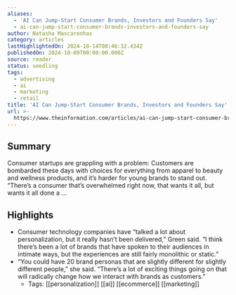 ```yaml
---
aliases:
  - 'AI Can Jump-Start Consumer Brands, Investors and Founders Say'
  - ai-can-jump-start-consumer-brands-investors-and-founders-say
author: Natasha Mascarenhas
category: articles
lastHighlightedOn: 2024-10-14T08:46:32.434Z
publishedOn: 2024-10-09T00:00:00.000Z
source: reader
status: seedling
tags:
  - advertising
  - ai
  - marketing
  - retail
title: 'AI Can Jump-Start Consumer Brands, Investors and Founders Say'
url: >-
  https://www.theinformation.com/articles/ai-can-jump-start-consumer-brands-investors-and-founders-say?rc=rbfrqa
---
```

## Summary

Consumer startups are grappling with a problem: Customers are bombarded these days with choices for everything from apparel to beauty and wellness products, and it’s harder for young brands to stand out. “There’s a consumer that’s overwhelmed right now, that wants it all, but wants it all done a …

## Highlights

- Consumer technology companies have “talked a lot about personalization, but it really hasn’t been delivered,” Green said. “I think there’s been a lot of brands that have spoken to their audiences in intimate ways, but the experiences are still fairly monolithic or static.”
- “You could have 20 brand personas that are slightly different for slightly different people,” she said. “There’s a lot of exciting things going on that will radically change how we interact with brands as customers.”
    - Tags: [[personalization]] [[ai]] [[ecommerce]] [[marketing]]
